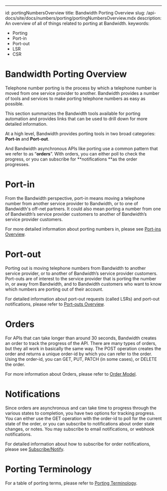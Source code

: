 ---
id: portingNumbersOverview
title: Bandwidth Porting Overview
slug: /api-docs/site/docs/numbers/porting/portingNumbersOverview.mdx
description: An overview of all of things related to porting at Bandwidth.
keywords:
  - Porting
  - Port-in
  - Port-out
  - LSR
  - CSR

# Bandwidth Porting Overview

Telephone number porting is the process by which a telephone number is moved from one service provider to another.  Bandwidth provides a number of tools and services to make porting telephone numbers as easy as possible.

This section summarizes the Bandwidth tools available for porting automation and provides links that can be used to drill down for more detailed information.

At a high level, Bandwidth provides porting tools in two broad categories: **Port-in** and **Port-out**.

And Bandwidth asynchronous APIs like porting use a common pattern that we refer to as “**orders**”.  With orders, you can either poll to check the progress, or you can subscribe for **notifications **as the order progresses.


# Port-in

From the Bandwidth perspective, port-in means moving a telephone number from another service provider to Bandwidth, or to one of Bandwidth's off-net partners.  It could also mean porting a number from one of Bandwidth’s service provider customers to another of Bandwidth’s service provider customers.

For more detailed information about porting numbers in, please see [Port-ins Overview](/docs/numbers/guides/porting/portInOverview.mdx).


# Port-out

Porting out is moving telephone numbers from Bandwidth to another service provider, or to another of Bandwidth’s service provider customers.  Port-outs are of interest to the service provider that is porting the number in, or away from Bandwidth, and to Bandwidth customers who want to know which numbers are porting out of their account.

For detailed information about port-out requests (called LSRs) and port-out notifications, please refer to [Port-outs Overview](/docs/numbers/guides/porting/portOutOverview.mdx).


# Orders

For APIs that can take longer than around 30 seconds, Bandwidth creates an order to track the progress of the API.  There are many types of orders, but they all work in basically the same way.  The POST operation creates the order and returns a unique order-id by which you can refer to the order.  Using the order-id, you can GET, PUT, PATCH (in some cases), or DELETE the order.

For more information about Orders, please refer to [Order Model](/docs/numbers/guides/porting/orderModel.mdx).


# Notifications

Since orders are asynchronous and can take time to progress through the various states to completion, you have two options for tracking progress.  You can either use the GET operation with the order-id to poll for the current state of the order, or you can subscribe to notifications about order state changes, or notes.  You may subscribe to email notifications, or webhook notifications.

For detailed information about how to subscribe for order notifications, please see [Subscribe/Notify](/tbd).


# Porting Terminology

For a table of porting terms, please refer to [Porting Terminology](/docs/numbers/guides/porting/terminology.mdx).

